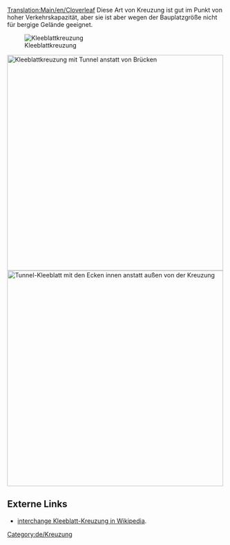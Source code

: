 [[Translation:Main/en/Cloverleaf]]{{en/-}}{{de/Kreuzungsmenü}}
Diese Art von Kreuzung ist gut im Punkt von hoher Verkehrskapazität, aber sie ist aber wegen der  Bauplatzgröße nicht für bergige Gelände geeignet.

[[File:en/Cloverleaf.png|none|frame|Kleeblattkreuzung]]

{{Template:Kreuzungskriterien/De|Billig|1|0|1|1|0|0|0|1|0|1|1|0|Ausgefallene Züge blockieren nur die eine Strecke und Abbiegungen nach links.|
*Kann mehr als 4 Züge auf einmal handhaben.
*Wird sehr groß, wenn ohne scharfe Kurven gebaut wird.
*Mache die Schleifen und Diagonalen länger, sodass die Hauptstrecke nicht von wartenden Zügen blockiert wird.
*Benutze Tunnel wenn Brücken deine Züge verlangsamen.
*Wenn nötig, auf eine [[Main/de/Über-Unter Kreuzung|Über-Unter Kreuzung]] upgraden.
*Fläche: 10 x 10

*Um sicherzustellen dass ein Zug der Länge 12 (6 Felder) in jede Abbiegung nach links entspricht, benutze eine Länge von 2 Feldern für jede Seite des Kleeblatts und fange die Kleeblattkreuzung 3 Felder von der Mitte weg.
*Im Allgemeinen ist der Lagerplatz jedes Kleeblatt 7*n für ein Kleeblatt mit der Größe n, dabei ist n die Länge von jeder Seite einer Abzweigung (fange Kleeblatt mit Größe n 2*n-1 Felder von der Mitte an)
}}
[[File:en/Cloverleaf with tunnels.png|none|thumb|500px|Kleeblattkreuzung mit Tunnel anstatt von Brücken]]
[[File:en/Cloverleaf inward corners.png|none|thumb|500px|Tunnel-Kleeblatt mit den Ecken innen anstatt außen von der Kreuzung]]

==Externe Links==
*[http://www.wikipedia.org/wiki/Cloverleaf interchange Kleeblatt-Kreuzung in Wikipedia].

[[Category:de/Kreuzung]]
